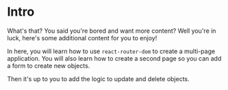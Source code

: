 # Intro

What's that? You said you're bored and want more content? Well you're in luck, here's some additional content for you to enjoy!

In here, you will learn how to use `react-router-dom` to create a multi-page application. You will also learn how to create a second page so you can add a form to create new objects.

Then it's up to you to add the logic to update and delete objects.